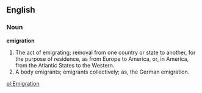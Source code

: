 ==English==

===Noun===

'''emigration'''

#The act of emigrating; removal from one country or state to another, for the purpose of residence, as from Europe to America, or, in America, from the Atlantic States to the Western.
#A body emigrants; emigrants collectively; as, the German emigration.

[[pl:Emigration]]